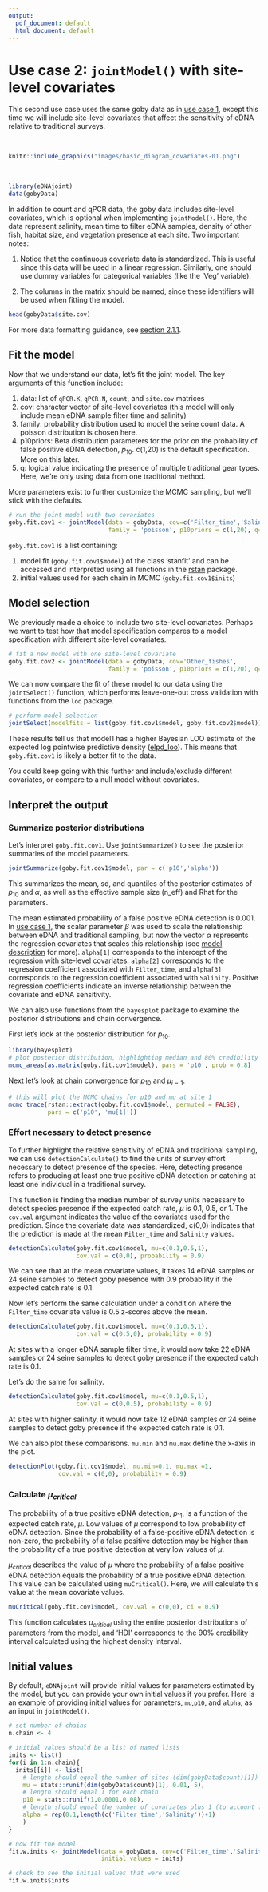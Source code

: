 ```yaml
---
output:
  pdf_document: default
  html_document: default
---
```

# Use case 2: `jointModel()` with site-level covariates {#usecase2}

This second use case uses the same goby data as in [use case 1](#usecase1), except this time we will include site-level covariates that affect the sensitivity of eDNA relative to traditional surveys.

<br>

```r
knitr::include_graphics("images/basic_diagram_covariates-01.png")
```

<br>


```r
library(eDNAjoint)
data(gobyData)
```


In addition to count and qPCR data, the goby data includes site-level covariates, which is optional when implementing `jointModel()`. Here, the data represent salinity, mean time to filter eDNA samples, density of other fish, habitat size, and vegetation presence at each site. Two important notes:

1. Notice that the continuous covariate data is standardized. This is useful since this data will be used in a linear regression. Similarly, one should use dummy variables for categorical variables (like the 'Veg' variable).

2. The columns in the matrix should be named, since these identifiers will be used when fitting the model.

```r
head(gobyData$site.cov)
```

For more data formatting guidance, see [section 2.1.1](#longtowide).

## Fit the model

Now that we understand our data, let's fit the joint model. The key arguments of this function include:

1. data: list of `qPCR.K`, `qPCR.N`, `count`, and `site.cov` matrices
2. cov: character vector of site-level covariates (this model will only include mean eDNA sample filter time and salinity)
3. family: probability distribution used to model the seine count data. A poisson distribution is chosen here.
4. p10priors: Beta distribution parameters for the prior on the probability of false positive eDNA detection, $p_{10}$. c(1,20) is the default specification. More on this later.
5. q: logical value indicating the presence of multiple traditional gear types. Here, we're only using data from one traditional method.

More parameters exist to further customize the MCMC sampling, but we'll stick with the defaults.

```r
# run the joint model with two covariates
goby.fit.cov1 <- jointModel(data = gobyData, cov=c('Filter_time','Salinity'), 
                            family = 'poisson', p10priors = c(1,20), q=FALSE)
```

`goby.fit.cov1` is a list containing:

1. model fit (`goby.fit.cov1$model`) of the class 'stanfit' and can be accessed and interpreted using all functions in the [rstan](https://mc-stan.org/rstan/) package.
2. initial values used for each chain in MCMC (`goby.fit.cov1$inits`)

## Model selection

We previously made a choice to include two site-level covariates. Perhaps we want to test how that model specification compares to a model specification with different site-level covariates.

```r
# fit a new model with one site-level covariate
goby.fit.cov2 <- jointModel(data = gobyData, cov='Other_fishes',
                            family = 'poisson', p10priors = c(1,20), q=FALSE)
```

We can now compare the fit of these model to our data using the `jointSelect()` function, which performs leave-one-out cross validation with functions from the `loo` package.

```r
# perform model selection
jointSelect(modelfits = list(goby.fit.cov1$model, goby.fit.cov2$model))
```

These results tell us that model1 has a higher Bayesian LOO estimate of the expected log pointwise predictive density ([elpd_loo](https://mc-stan.org/loo/reference/loo-glossary.html)). This means that `goby.fit.cov1` is likely a better fit to the data.

You could keep going with this further and include/exclude different covariates, or compare to a null model without covariates.

## Interpret the output

### Summarize posterior distributions

Let's interpret `goby.fit.cov1`. Use `jointSummarize()` to see the posterior summaries of the model parameters.

```r
jointSummarize(goby.fit.cov1$model, par = c('p10','alpha'))
```
This summarizes the mean, sd, and quantiles of the posterior estimates of $p_{10}$ and $\alpha$, as well as the effective sample size (n_eff) and Rhat for the parameters.

The mean estimated probability of a false positive eDNA detection is 0.001. In [use case 1](#usecase1), the scalar parameter $\beta$ was used to scale the relationship between eDNA and traditional sampling, but now the vector $\alpha$ represents the regression covariates that scales this relationship (see [model description](#modeldescription) for more). `alpha[1]` corresponds to the intercept of the regression with site-level covariates. `alpha[2]` corresponds to the regression coefficient associated with `Filter_time`, and `alpha[3]` corresponds to the regression coefficient associated with `Salinity`. Positive regression coefficients indicate an inverse relationship between the covariate and eDNA sensitivity.

We can also use functions from the `bayesplot` package to examine the posterior distributions and chain convergence.

First let's look at the posterior distribution for $p_{10}$.

```r
library(bayesplot)
# plot posterior distribution, highlighting median and 80% credibility interval
mcmc_areas(as.matrix(goby.fit.cov1$model), pars = 'p10', prob = 0.8)
```

Next let's look at chain convergence for $p_{10}$ and $\mu_{i=1}$.

```r
# this will plot the MCMC chains for p10 and mu at site 1
mcmc_trace(rstan::extract(goby.fit.cov1$model, permuted = FALSE), 
           pars = c('p10', 'mu[1]'))

```

### Effort necessary to detect presence

To further highlight the relative sensitivity of eDNA and traditional sampling, we can use `detectionCalculate()` to find the units of survey effort necessary to detect presence of the species. Here, detecting presence refers to producing at least one true positive eDNA detection or catching at least one individual in a traditional survey.

This function is finding the median number of survey units necessary to detect species presence if the expected catch rate, $\mu$ is 0.1, 0.5, or 1. The `cov.val` argument indicates the value of the covariates used for the prediction. Since the covariate data was standardized, c(0,0) indicates that the prediction is made at the mean `Filter_time` and `Salinity` values.

```r
detectionCalculate(goby.fit.cov1$model, mu=c(0.1,0.5,1), 
                   cov.val = c(0,0), probability = 0.9)
```

We can see that at the mean covariate values, it takes 14 eDNA samples or 24 seine samples to detect goby presence with 0.9 probability if the expected catch rate is 0.1. 

Now let's perform the same calculation under a condition where the `Filter_time` covariate value is 0.5 z-scores above the mean.

```r
detectionCalculate(goby.fit.cov1$model, mu=c(0.1,0.5,1), 
                   cov.val = c(0.5,0), probability = 0.9)
```

At sites with a longer eDNA sample filter time, it would now take 22 eDNA samples or 24 seine samples to detect goby presence if the expected catch rate is 0.1.

Let's do the same for salinity.

```r
detectionCalculate(goby.fit.cov1$model, mu=c(0.1,0.5,1), 
                   cov.val = c(0,0.5), probability = 0.9)
```
At sites with higher salinity, it would now take 12 eDNA samples or 24 seine samples to detect goby presence if the expected catch rate is 0.1.

We can also plot these comparisons. `mu.min` and `mu.max` define the x-axis in the plot.

```r
detectionPlot(goby.fit.cov1$model, mu.min=0.1, mu.max =1, 
              cov.val = c(0,0), probability = 0.9)
```

### Calculate $\mu_{critical}$

The probability of a true positive eDNA detection, $p_{11}$, is a function of the expected catch rate, $\mu$. Low values of $\mu$ correspond to low probability of eDNA detection. Since the probability of a false-positive eDNA detection is non-zero, the probability of a false positive detection may be higher than the probability of a true positive detection at very low values of $\mu$.

$\mu_{critical}$ describes the value of $\mu$ where the probability of a false positive eDNA detection equals the probability of a true positive eDNA detection. This value can be calculated using `muCritical()`. Here, we will calculate this value at the mean covariate values.

```r
muCritical(goby.fit.cov1$model, cov.val = c(0,0), ci = 0.9)
```

This function calculates $\mu_{critical}$ using the entire posterior distributions of parameters from the model, and 'HDI' corresponds to the 90% credibility interval calculated using the highest density interval.

## Initial values {#initialvalues2}

By default, `eDNAjoint` will provide initial values for parameters estimated by the model, but you can provide your own initial values if you prefer. Here is an example of providing initial values for parameters, `mu`,`p10`, and `alpha`, as an input in `jointModel()`.

```r
# set number of chains
n.chain <- 4

# initial values should be a list of named lists
inits <- list()
for(i in 1:n.chain){
  inits[[i]] <- list(
    # length should equal the number of sites (dim(gobyData$count)[1]) for each chain
    mu = stats::runif(dim(gobyData$count)[1], 0.01, 5), 
    # length should equal 1 for each chain 
    p10 = stats::runif(1,0.0001,0.08),
    # length should equal the number of covariates plus 1 (to account for intercept in regression)
    alpha = rep(0.1,length(c('Filter_time','Salinity'))+1)
    )
}

# now fit the model
fit.w.inits <- jointModel(data = gobyData, cov=c('Filter_time','Salinity'),
                          initial_values = inits)

# check to see the initial values that were used
fit.w.inits$inits

```